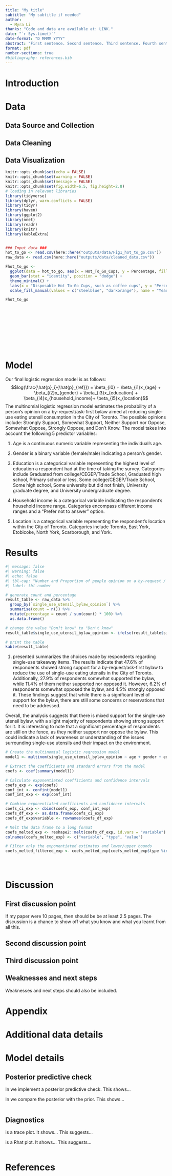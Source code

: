```yaml
---
title: "My title"
subtitle: "My subtitle if needed"
author: 
  - Myra Li
thanks: "Code and data are available at: LINK."
date: "`r Sys.time()`"
date-format: "D MMMM YYYY"
abstract: "First sentence. Second sentence. Third sentence. Fourth sentence."
format: pdf
number-sections: true
#bibliography: references.bib
---
```



# Introduction



# Data {#sec-data}

## Data Source and Collection
## Data Cleaning
## Data Visualization
```r
knitr::opts_chunk$set(echo = FALSE)
knitr::opts_chunk$set(warning = FALSE)
knitr::opts_chunk$set(message = FALSE)
knitr::opts_chunk$set(fig.width=6.5, fig.height=2.8) 
# loading in relevant libraries
library(tidyverse)
library(dplyr, warn.conflicts = FALSE)
library(tidyr)
library(haven)
library(ggplot2)
library(nnet)
library(readr)
library(knitr)
library(kableExtra)


### Input data ###
hot_to_go <- read.csv(here::here("outputs/data/Fig1_hot_to_go.csv"))
raw_data <- read.csv(here::here("outputs/data/cleaned_data.csv"))

```



```r
Fhot_to_go <- 
  ggplot(data = hot_to_go, aes(x = Hot_To_Go_Cups, y = Percentage, fill = as.factor(Year))) +
  geom_bar(stat = "identity", position = "dodge") +
  theme_minimal() +
  labs(x = "Disposable Hot To-Go Cups, such as coffee cups", y = "Percentage (%)", title = "Usage Patterns of Disposable Hot To-Go Cups in 2018 and 2019") +
  scale_fill_manual(values = c("steelblue", "darkorange"), name = "Year", labels = c("2018", "2019"))

Fhot_to_go
```
```r

```

```r

```

```r

```


```r

```

```r

```

```r

```

```r

```

```r

```

```r

```

```r

```

# Model
Our final logistic regression model is as follows:
$$log(\frac{\hat{p}_i}{\hat{p}_{ref}}) = \beta_{i0} + \beta_{i1}x_{age} + \beta_{i2}x_{gender} + \beta_{i3}x_{education} + \beta_{i4}x_{household_income}+ \beta_{i5}x_{location}$$
The multinomial logistic regression model estimates the probability of a person's opinion on a by-request/ask-first bylaw aimed at reducing single-use eating utensil consumption in the City of Toronto. The possible opinions include: Strongly Support, Somewhat Support, Neither Support nor Oppose, Somewhat Oppose, Strongly Oppose, and Don't Know. The model takes into account the following 5 predictor variables:
                              
1) Age is a continuous numeric variable representing the individual's age.
                                        
2) Gender is a binary variable (female/male) indicating a person's gender.
                                                
3) Education is a categorical variable representing the highest level of education a respondent had at the time of taking the survey. Categories include Graduated from college/CEGEP/Trade School, Graduated high school, Primary school or less, Some college/CEGEP/Trade School, Some high school, Some university but did not finish, University graduate degree, and University undergraduate degree.
                                               
4) Household income is a categorical variable indicating the respondent's household income range. Categories encompass different income ranges and a "Prefer not to answer" option.
                                                     
5) Location is a categorical variable representing the respondent's location within the City of Toronto. Categories include Toronto, East York, Etobicoke, North York, Scarborough, and York.

# Results

```r
#| message: false
#| warning: false
#| echo: false
#| tbl-cap: "Number and Proportion of people opinion on a by-request / ask first bylaw to reduce the use of single-use eating utensils in the City of Toronto"
#| label: tbl-number

# generate count and percentage
result_table <- raw_data %>%
  group_by(`single_use_utensil_bylaw_opinion`) %>%
  summarise(count = n()) %>%
  mutate(percentage = count / sum(count) * 100) %>%
  as.data.frame()

# change the value "Don?t know" to "Don't know"
result_table$single_use_utensil_bylaw_opinion <- ifelse(result_table$single_use_utensil_bylaw_opinion == "Don?t know", "Don't know", result_table$single_use_utensil_bylaw_opinion)

# print the table
kable(result_table)
```
(@tbl-number) presented summarizes the choices made by respondents regarding single-use takeaway items. The results indicate that 47.6% of respondents showed strong support for a by-request/ask-first bylaw to reduce the use of single-use eating utensils in the City of Toronto. Additionally, 27.9% of respondents somewhat supported the bylaw, while 11.4% of them neither supported nor opposed it. However, 6.2% of respondents somewhat opposed the bylaw, and 4.5% strongly opposed it. These findings suggest that while there is a significant level of support for the bylaw, there are still some concerns or reservations that need to be addressed.

Overall, the analysis suggests that there is mixed support for the single-use utensil bylaw, with a slight majority of respondents showing strong support for it. It is interesting to note that a significant percentage of respondents are still on the fence, as they neither support nor oppose the bylaw. This could indicate a lack of awareness or understanding of the issues surrounding single-use utensils and their impact on the environment.

```r
# Create the multinomial logistic regression model
model1 <- multinom(single_use_utensil_bylaw_opinion ~ age + gender + education + household_income + location, data = raw_data)

# Extract the coefficients and standard errors from the model
coefs <- coef(summary(model1))

# Calculate exponentiated coefficients and confidence intervals
coefs_exp <- exp(coefs)
conf_int <- confint(model1)
conf_int_exp <- exp(conf_int)

# Combine exponentiated coefficients and confidence intervals
coefs_ci_exp <- cbind(coefs_exp, conf_int_exp)
coefs_df_exp <- as.data.frame(coefs_ci_exp)
coefs_df_exp$variable <- rownames(coefs_df_exp)

# Melt the data frame to a long format
coefs_melted_exp <- reshape2::melt(coefs_df_exp, id.vars = "variable")
colnames(coefs_melted_exp) <- c("variable", "type", "value")

# Filter only the exponentiated estimates and lower/upper bounds
coefs_melted_filtered_exp <- coefs_melted_exp[coefs_melted_exp$type %in% c("Estimate", "2.5 %", "97.5 %"),]



```

```r

```

```r

```




# Discussion

## First discussion point {#sec-first-point}

If my paper were 10 pages, then should be be at least 2.5 pages. The discussion is a chance to show off what you know and what you learnt from all this. 

## Second discussion point

## Third discussion point

## Weaknesses and next steps

Weaknesses and next steps should also be included.

\newpage

\appendix

# Appendix {-}


# Additional data details

# Model details {#sec-model-details}

## Posterior predictive check

In  we implement a posterior predictive check. This shows...

In  we compare the posterior with the prior. This shows... 

```r

```

## Diagnostics

is a trace plot. It shows... This suggests...

is a Rhat plot. It shows... This suggests...

```r

```



\newpage


# References

